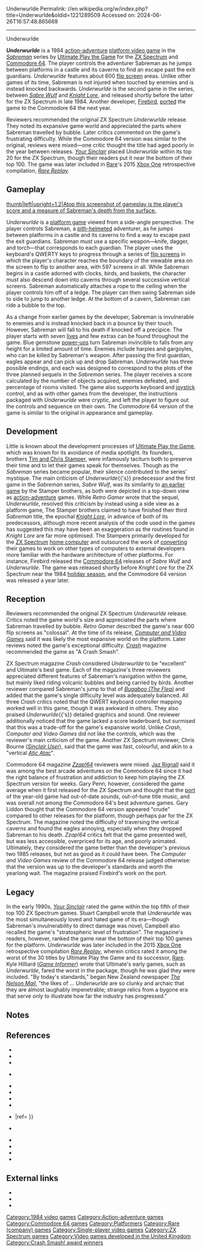 Underwurlde
Permalink: //en.wikipedia.org/w/index.php?title=Underwurlde&oldid=1221289509
Accessed on: 2024-06-26T16:57:48.865669



------
Underwurlde
{{Short description|1984 video game}}
{{Use British English|date=July 2016}}
{{Use dmy dates|date=July 2016}}
{{Infobox video game
|title = Underwurlde
|image = Underwurlde.jpg
|developer = [[Ultimate Play the Game]]
|publisher = Ultimate Play the Game
|released = '''ZX Spectrum'''<br>Q4 1984<br>'''Commodore 64'''<br>1985
|genre = [[Action-adventure game|Action-adventure]], [[Platform game|platform]]
|series = ''[[Sabreman]]''
|modes = [[Single-player]]
|platforms = [[ZX Spectrum]], [[Commodore 64]]
}}

'''''Underwurlde''''' is a 1984 [[Action-adventure game|action-adventure]] [[platform video game]] in the ''[[Sabreman]]'' series by [[Ultimate Play the Game]] for the [[ZX Spectrum]] and [[Commodore 64]]. The player controls the adventurer Sabreman as he jumps between platforms in a castle and its caverns to find an escape past the exit guardians. ''Underwurlde'' features about 600 [[flip screen]] areas. Unlike other games of its time, Sabreman is not injured when touched by enemies and is instead knocked backwards. ''Underwurlde'' is the second game in the series, between ''[[Sabre Wulf]]'' and ''[[Knight Lore]]'', and released shortly before the latter for the ZX Spectrum in late 1984. Another developer, [[Telecomsoft|Firebird]], [[Porting of video games|ported]] the game to the Commodore 64 the next year.

Reviewers recommended the original ZX Spectrum ''Underwurlde'' release. They noted its expansive game world and appreciated the parts where Sabreman travelled by bubble. Later critics commented on the game's frustrating difficulty. While the Commodore 64 version was similar to the original, reviews were mixed—one critic thought the title had aged poorly in the year between releases. ''[[Your Sinclair]]'' placed ''Underwurlde'' within its top 20 for the ZX Spectrum, though their readers put it near the bottom of their top 100. The game was later included in [[Rare (company)|Rare]]'s 2015 [[Xbox One]] retrospective compilation, ''[[Rare Replay]]''.

== Gameplay ==

[[File:Underwurlde 2.gif|thumb|left|upright=1.2|Atop this screenshot of gameplay is the player's score and a measure of Sabreman's depth from the surface.{{sfn|''Computer and Video Games''|1985}}]]

''Underwurlde'' is a [[platform game]] viewed from a side-angle perspective. The player controls Sabreman, a [[pith helmet|pith-helmeted]] adventurer, as he jumps between platforms in a castle and its caverns to find a way to escape past the exit guardians. Sabreman must use a specific weapon—knife, dagger, and torch—that corresponds to each guardian.{{sfn|Hunt|2010|p=28}} The player uses the keyboard's QWERTY keys{{sfn|''Crash''|1984|p=18}} to progress through a series of [[flip screen]]s in which the player's character reaches the boundary of the viewable area on the screen to flip to another area, with 597 screens in all.{{sfn|Hunt|2010|p=28}} While Sabreman begins in a castle adorned with clocks, birds, and baskets, the character must also descend down into caverns through several successive vertical screens. Sabreman automatically attaches a rope to the ceiling when the player controls him off of a ledge. The player can then swing Sabreman side to side to jump to another ledge.{{sfn|''Zzap!64''|1985|p=18}} At the bottom of a cavern, Sabreman can ride a bubble to the top.{{sfn|''Zzap!64''|1985|p=19}}

As a change from earlier games by the developer, Sabreman is invulnerable to enemies and is instead knocked back in a bounce by their touch. However, Sabreman will fall to his death if knocked off a precipice.{{sfn|Hunt|2010|p=28}} The player starts with seven [[Health (gaming)|lives]]{{sfn|''Crash''|1984|p=18}} and few extras can be found throughout the game.{{sfn|''Zzap!64''|1985|p=18}} Blue gemstone [[power-ups]] turn Sabreman invincible to falls from any height for a limited amount of time. Enemies include harpies and gargoyles, who can be killed by Sabreman's weapon. After passing the first guardian, eagles appear and can pick up and drop Sabreman.{{sfn|''Zzap!64''|1985|p=19}} ''Underwurlde'' has three possible endings, and each was designed to correspond to the plots of the three planned sequels in the ''Sabreman'' series.{{sfn|Hunt|2010|p=28}} The player receives a score calculated by the number of objects acquired, enemies defeated, and percentage of rooms visited.{{sfn|''Crash''|1984|p=18}} The game also supports keyboard and [[joystick]] control, and as with other games from the developer, the instructions packaged with ''Underwurlde'' were cryptic, and left the player to figure out the controls and sequence on their own.{{sfn|''Crash''|1984|pp=17–18}} The Commodore 64 version of the game is similar to the original in appearance and gameplay.{{sfn|''Computer and Video Games''|1986}}

== Development ==

Little is known about the development processes of [[Ultimate Play the Game]], which was known for its avoidance of media spotlight. Its founders, brothers [[Tim and Chris Stamper]], were infamously taciturn both to preserve their time and to let their games speak for themselves. Though as the ''Sabreman'' series became popular, their silence contributed to the series' mystique.{{sfn|Hunt|2010|p=24}} The main criticism of ''Underwurlde''{{'s}} predecessor and the first game in the ''Sabreman'' series, ''Sabre Wulf'', was its similarity to [[Atic Atac|an earlier game]] by the Stamper brothers, as both were depicted in a top-down view as [[Action-adventure game|action-adventure]] games. While ''Retro Gamer'' wrote that the sequel, ''Underwurlde'', resolved this criticism by instead using a side view as a platform game,{{sfn|Hunt|2010|p=28}} The Stamper brothers claimed to have finished their third ''Sabreman'' title, the epochal ''[[Knight Lore]]'', in advance of both of its predecessors,{{sfn|Hunt|2010|p=28}} although more recent analysis of the code used in the games has suggested this may have been an exaggeration as the routines found in ''Knight Lore'' are far more optimised.{{sfn|Carroll|2012}} The Stampers primarily developed for the [[ZX Spectrum]] [[home computer]] and outsourced the work of [[Porting of video games|converting]] their games to work on other types of computers to external developers more familiar with the hardware architecture of other platforms. For instance, Firebird released the [[Commodore 64]] releases of ''Sabre Wulf'' and ''Underwurlde''.{{sfn|Hunt|2010|p=27}} The game was released shortly before ''Knight Lore'' for the ZX Spectrum near the 1984 [[holiday season]],{{sfn|''Personal Computer Games''|1984}}{{sfn|Schofield|1984}} and the Commodore 64 version was released a year later.{{sfn|''Computer and Video Games''|1986}}

== Reception ==

{{Video game reviews
| CVG = ZX: 35/40{{sfn|''Computer and Video Games''|1985}}<br>C64: 34/40{{sfn|''Computer and Video Games''|1986}}
| CRASH = ZX: 92%{{sfn|''Crash''|1984|p=18}}
| SUser = ZX: 8/10{{sfn|Bourne|1985}}
| rev1 = ''[[Zzap!64]]''
| rev1Score = C64: 69%{{sfn|''Zzap!64''|1985|p=19}}
}}

Reviewers recommended the original ZX Spectrum ''Underwurlde'' release.{{sfn|''Crash''|1984|pp=17–18}}{{sfn|''Computer and Video Games''|1985}} Critics noted the game world's size and appreciated the parts where Sabreman travelled by bubble.{{sfn|''Crash''|1984|pp=17–18}}{{sfn|''Computer and Video Games''|1985}} ''Retro Gamer'' described the game's near 600 flip screens as "colossal".{{sfn|Hunt|2010|p=28}} At the time of its release, ''[[Computer and Video Games]]'' said it was likely the most expansive world on the platform.{{sfn|''Computer and Video Games''|1985}} Later reviews noted the game's exceptional difficulty.{{sfn|Campbell|1992}}{{sfn|''Zzap!64''|1985|p=18}} ''[[Crash (magazine)|Crash]]'' magazine recommended the game as "A Crash Smash".{{sfn|''Crash''|1984|p=17}}

ZX Spectrum magazine ''Crash'' considered ''Underwurlde'' to be "excellent" and Ultimate's best game. Each of the magazine's three reviewers appreciated different features of Sabreman's navigation within the game, but mainly liked riding volcanic bubbles and being carried by birds. Another reviewer compared Sabreman's jump to that of ''[[Bugaboo (The Flea)]]'' and added that the game's single difficulty level was adequately balanced. All three ''Crash'' critics noted that the QWERT keyboard controller mapping worked well in this game, though it was awkward in others. They also praised ''Underwurlde''{{'s}} detailed graphics and sound. One reviewer additionally noticed that the game lacked a score leaderboard, but surmised that this was a trade-off for the game's expansive world.{{sfn|''Crash''|1984|p=18}} Unlike ''Crash'', ''Computer and Video Games'' did not like the controls, which was the reviewer's main criticism of the game.{{sfn|''Computer and Video Games''|1985}} Another ZX Spectrum reviewer, Chris Bourne (''[[Sinclair User]]''), said that the game was fast, colourful, and akin to a "vertical ''[[Atic Atac]]''".{{sfn|Bourne|1985}}

Commodore 64 magazine ''[[Zzap!64]]'' reviewers were mixed. [[Jaz Rignall]] said it was among the best arcade adventures<!-- for "aardvarks", see https://twitter.com/JazRignall/status/751102656987271168 --> on the Commodore 64 since it had the right balance of frustration and addiction to keep him playing the ZX Spectrum version for weeks. Gary Penn, however, considered the game average when it first released for the ZX Spectrum and thought that the [[Porting of video games|port]] of the year-old game had out-of-date sounds, out-of-tune title music, and was overall not among the Commodore 64's best adventure games. Gary Liddon thought that the Commodore 64 version appeared "crude" compared to other releases for the platform, though perhaps par for the ZX Spectrum. The magazine noted the difficulty of traversing the vertical caverns and found the eagles annoying, especially when they dropped Sabreman to his death.{{sfn|''Zzap!64''|1985|p=18}} ''Zzap!64'' critics felt that the game presented well, but was less accessible, overpriced for its age, and poorly animated. Ultimately, they considered the game better than the developer's previous two 1985 releases, but not as good as it could have been.{{sfn|''Zzap!64''|1985|p=19}} The ''Computer and Video Games'' review of the Commodore 64 release judged otherwise: that the version was up to the developer's standards and worth the yearlong wait. The magazine praised Firebird's work on the port.{{sfn|''Computer and Video Games''|1986}}

== Legacy ==

In the early 1990s, ''[[Your Sinclair]]'' rated the game within the top fifth of their top 100 ZX Spectrum games. Stuart Campbell wrote that ''Underwurlde'' was the most simultaneously loved and hated game of its era—though Sabreman's invulnerability to direct damage was novel, Campbell also recalled the game's "stratospheric level of frustration".{{sfn|Campbell|1992}} The magazine's readers, however, ranked the game near the bottom of their top 100 games for the platform.{{sfn|''Your Sinclair''|1993}} ''Underwurlde'' was later included in the 2015 [[Xbox One]] retrospective compilation ''[[Rare Replay]]'', wherein critics rated it among the worst of the 30 titles by Ultimate Play the Game and its successor, [[Rare (company)|Rare]].{{sfn|Kollar|2015}}{{sfn|Hilliard|2015}}{{sfn|''The Nelson Mail''|2015}} Kyle Hilliard (''[[Game Informer]]'') wrote that Ultimate's early games, such as ''Underwurlde'', fared the worst in the package, though he was glad they were included.{{sfn|Hilliard|2015}} "By today's standards," began New Zealand newspaper ''[[The Nelson Mail]]'', "the likes of ... ''Underwurlde'' are so clunky and archaic that they are almost laughably impenetrable; strange relics from a bygone era that serve only to illustrate how far the industry has progressed."{{sfn|''The Nelson Mail''|2015}}

== Notes ==

{{reflist|20em}}

== References ==

{{Refbegin}}
* {{Cite news |last1=Bourne |first1=Chris |title=Underwurlde |work=[[Sinclair User]] |issue=35 |page=24 |date=February 1985 |url=https://archive.org/stream/sinclair-user-magazine-035/SinclairUser_035_Feb_1985#page/n23/mode/1up |issn=0262-5458 }}
* {{Cite news |last=Campbell |first=Stuart |title=The YS Top 100 Speccy Games of All Time (Ever) - Part Four |work=[[Your Sinclair]] |issue=73 |page=35 |date=January 1992 |url=https://archive.org/stream/your-sinclair-73/YourSinclair_73_Jan_1992#page/n34/mode/1up |issn=0269-6983 }}
* {{cite journal |last=Carroll |first=Martyn |title=On the trail of Mire Mare |magazine=[[Retro Gamer]] |issue=105 |pages=34–39 |publisher=[[Imagine Publishing]] |date=July 2012 }}
* {{Cite news |title=From cave art to Mona Lisa in 30 years |work=[[The Nelson Mail]] |page=9 |date=2015-08-18 |url=http://www.lexisnexis.com/lnacui2api/api/version1/getDocCui?lni=5GPP-R231-DYTR-J218&csi=270944,270077,11059,8411&hl=t&hv=t&hnsd=f&hns=t&hgn=t&oc=00240&perma=true |via=[[LexisNexis]] |df=dmy-all |ref={{harvid|''The Nelson Mail''|2015}} }} {{closed access}}
* {{cite magazine |url=http://www.gameinformer.com/games/rare_replay/b/xboxone/archive/2015/08/03/game-informer-rare-replay-review.aspx |access-date=22 August 2015 |magazine=[[Game Informer]] |title=Rare Replay: A Rare Occasion |last1=Hilliard |first1=Kyle |date=3 August 2015 |archive-url=https://web.archive.org/web/20150805051638/http://www.gameinformer.com/games/rare_replay/b/xboxone/archive/2015/08/03/game-informer-rare-replay-review.aspx |archive-date=5 August 2015 |url-status=live |df=dmy-all }}
* {{cite journal |last=Hunt |first=Stuart |journal=[[Retro Gamer]] |issue=73 |date=February 2010 |pages=24–31 |title=The Ultimate Hero: A Complete History of Sabreman |issn=1742-3155 }}
* {{Cite news |title=Let the People Decide! The Results |work=[[Your Sinclair]] |issue=93 |page=11 |date=September 1993 |url=https://archive.org/stream/your-sinclair-93/YourSinclair_93_Sep_1993#page/n56/mode/1up |issn=0269-6983 |ref={{harvid|''Your Sinclair''|1993}} }}
* {{Cite web |last1=Kollar |first1=Philip |title=Rare Replay Countdown: 30 Rare classics ranked from worst to best |work=[[Polygon (website)|Polygon]] |date=2015-08-04 |url=http://www.polygon.com/features/2015/8/4/9086109/rare-replay-top-30-ranked-worst-to-best-countdown-xbox-one-microsoft |access-date=2016-07-05 |archive-url=https://web.archive.org/web/20160623154716/http://www.polygon.com/features/2015/8/4/9086109/rare-replay-top-30-ranked-worst-to-best-countdown-xbox-one-microsoft |archive-date=23 June 2016 |url-status=live |df=dmy-all }}
* {{cite magazine |title=Ultimate Storm The Charts|magazine=[[Personal Computer Games]]|issue=14|publisher=VNU|date=January 1985|page=22|url=https://archive.org/details/Personal_Computer_Games_Issue14/page/n21/mode/2up|access-date=11 August 2023|quote="the release of ''Knight Lore'' came just before the charts were compiled. Louise Stamper of Ultimate said ... 'We hope Knight Lore will also go to number one{{'"}} |ref={{harvid|''Personal Computer Games''|1984}} }}
* {{Cite news |last1=Schofield |first1=Jack |title=Futures (Micro Guardian): Gathering winter duels/Computer games for Christmas |work=The Guardian |date=13 December 1984 |url=http://www.lexisnexis.com/lnacui2api/api/version1/getDocCui?lni=40GH-CKM0-00VY-91J2&csi=270944,270077,11059,8411&hl=t&hv=t&hnsd=f&hns=t&hgn=t&oc=00240&perma=true |via=[[LexisNexis]] |df=dmy-all }} {{closed access}}
* {{Cite news |title=Software Reviews: Underwurlde |work=[[Computer and Video Games]] |issue=39 |page=28 |date=January 1985 |url=https://archive.org/stream/cvg-magazine-039/CVG_039_Jan_1985#page/n27/mode/1up |issn=0261-3697 |ref={{harvid|''Computer and Video Games''|1985}} }}
* {{Cite news |title=Software Reviews: Underwurlde |work=[[Computer and Video Games]] |issue=52 |page=24 |date=February 1986 |url=https://archive.org/stream/cvg-magazine-052/CVG_052_Feb_1986#page/n23/mode/1up |issn=0261-3697 |ref={{harvid|''Computer and Video Games''|1986}} }}
* {{Cite news |title=Underwurlde |work=[[Crash (magazine)|Crash]] |issue=12 |pages=17–18 |date=Christmas 1984 |url=https://archive.org/stream/Crash_No._12_1985-01_Newsfield_GB#page/n16/mode/1up |issn=0954-8661 |ref={{harvid|''Crash''|1984}} }}
* {{Cite news |title=Underwurlde |work=[[Zzap!64]] |issue=9 |pages=18–19 |date=Christmas 1985 |url=https://archive.org/stream/zzap64-magazine-009/ZZap_64_Issue_009_1986_Jan#page/n17/mode/2up |issn=0954-867X |ref={{harvid|''Zzap!64''|1985}} }}
{{Refend}}

==External links==
* {{Internet Archive game|zx_Underwurlde_1984_Ultimate_Play_The_Game}}
* {{moby game|id=/Underwurlde|name=''Underwurlde''}}
* {{WoS game|id=0009446}}

{{Ultimate Play the Game}}
{{Portal bar|Video games}}
{{Good article}}

[[Category:1984 video games]]
[[Category:Action-adventure games]]
[[Category:Commodore 64 games]]
[[Category:Platformers]]
[[Category:Rare (company) games]]
[[Category:Single-player video games]]
[[Category:ZX Spectrum games]]
[[Category:Video games developed in the United Kingdom]]
[[Category:Crash Smash! award winners]]